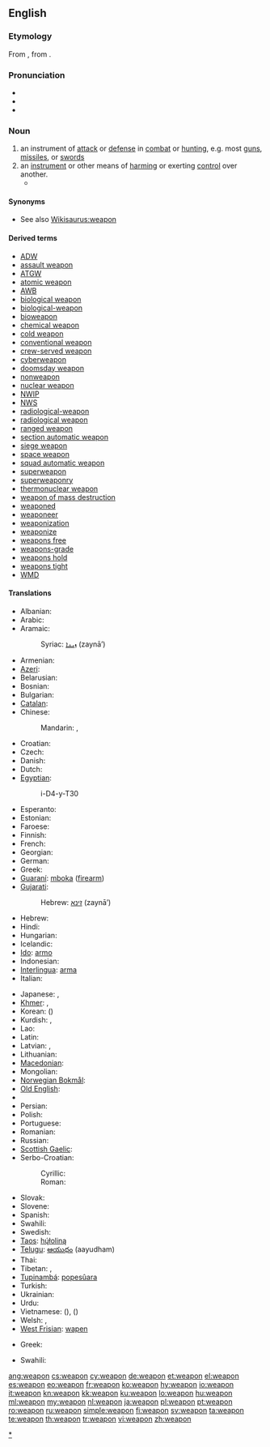 ==English==

===Etymology===
From {{etyl|enm}} {{term|wepen|lang=enm}}, from {{etyl|ang}} {{term|wæpen|lang=ang}}.

===Pronunciation===
* {{IPA|/wɛpən/}}
* {{audio|en-us-weapon.ogg|Audio (US)}}
* {{rhymes|ɛpən}}

===Noun===
{{en-noun}}

# an instrument of [[attack]] or [[defense]] in [[combat]] or [[hunting]], e.g. most [[gun]]s, [[missile]]s, or [[sword]]s
# an [[instrument]] or other means of [[harm]]ing or exerting [[control]] over another.
#* {{quote-news
|year=2011
|date=January 15
|author=Phil Dawkes
|title=Stoke 2 -0 Bolton
|work=BBC
|url=http://news.bbc.co.uk/sport2/hi/football/eng_prem/9358228.stm
|page=
|passage=Rory Delap's long throw-ins are a familiar '''weapon''' to the Potters' opponents but this does not make them any easier to defend against.}}

====Synonyms====
* See also [[Wikisaurus:weapon]]

====Derived terms====
* [[ADW]]
* [[assault weapon]]
* [[ATGW]]
* [[atomic weapon]]
* [[AWB]]
* [[biological weapon]]
* [[biological-weapon]]
* [[bioweapon]]
* [[chemical weapon]]
* [[cold weapon]]
* [[conventional weapon]]
* [[crew-served weapon]]
* [[cyberweapon]]
* [[doomsday weapon]]
* [[nonweapon]]
* [[nuclear weapon]]
* [[NWIP]]
* [[NWS]]
* [[radiological-weapon]]
* [[radiological weapon]]
* [[ranged weapon]]
* [[section automatic weapon]]
* [[siege weapon]]
* [[space weapon]]
* [[squad automatic weapon]]
* [[superweapon]]
* [[superweaponry]]
* [[thermonuclear weapon]]
* [[weapon of mass destruction]]
* [[weaponed]]
* [[weaponeer]]
* [[weaponization]]
* [[weaponize]]
* [[weapons free]]
* [[weapons-grade]]
* [[weapons hold]]
* [[weapons tight]]
* [[WMD]]

====Translations====
{{trans-top|instrument of attack or defense in combat}}
* Albanian: {{t+|sq|armë|xs=Albanian}}
* Arabic: {{t-|ar|سلاح|m|tr=silāH}}
* Aramaic:
*: Syriac: [[ܙܝܢܐ]] (zaynā’) {{m}}
* Armenian: {{t-|hy|զենք|tr=zenk'}}
* [[Azeri]]: {{t+|az|silah|xs=Azeri}}
* Belarusian: {{t|be|зброя|f|tr=zbrója|sc=Cyrl}}
* Bosnian: {{t-|bs|oružje|n}}
* Bulgarian: {{t+|bg|оръжие|n|tr=orǎ̀žie|sc=Cyrl}}
* [[Catalan]]: {{t|ca|arma|f}}
* Chinese:
*: Mandarin: {{t-|cmn|武器|tr=wǔqì|sc=Hani}}, {{t|zh|兵器|tr=bīngqì|sc=Hani}}
* Croatian: {{t-|hr|oružje|n}}
* Czech: {{t+|cs|zbraň|f}}
* Danish: {{t-|da|våben|n}}
* Dutch: {{t+|nl|wapen|n}}
* [[Egyptian]]: {{tø|egy|ỉry|alt=ry|sc=Egyp}}
*: <hiero>i-D4-y-T30</hiero>
* Esperanto: {{t-|eo|armilo|xs=Esperanto}}
* Estonian: {{t+|et|relv}}
* Faroese: {{t-|fo|vápn|n|xs=Faroese}}
* Finnish: {{t+|fi|ase}}
* French: {{t+|fr|arme|f}}
* Georgian: {{t-|ka|იარაღი|tr=iaraği|sc=Geor|xs=Georgian}}
* German: {{t+|de|Waffe|f}}
* Greek: {{t+|el|όπλο|n|tr=óplo}}
* [[Guaraní]]: [[mboka]] ([[firearm]])
* [[Gujarati]]: {{t|gu|શસ્ત્ર|tr=śastra|sc=Gujr}}
*: Hebrew: [[זינא]] (zaynā’) {{m}}
* Hebrew: {{t-|he|נשק|m}}
* Hindi: {{t|hi|हथियार|m|tr=hathiyār|sc=Deva}}
* Hungarian: {{t+|hu|fegyver}}
* Icelandic: {{t+|is|vopn|n}}
* [[Ido]]: [[armo]]
* Indonesian: {{t|id|senjata}}
* [[Interlingua]]: [[arma]]
* Italian: {{t+|it|arma|f}}
{{trans-mid}}
* Japanese: {{t|ja|武器|tr=ぶき, buki|sc=Jpan}}, {{t|ja|兵器|tr=へいき, heiki|sc=Jpan}}
* [[Khmer]]: {{t|km|គ្រឿងអាវុធ|tr=krɨəng aavut|sc=Khmr}}, {{t|km|អាវុធ|tr=aavut|sc=Khmr}}
* Korean: {{t|ko|무기|tr=mugi|sc=Kore}} ({{t|ko|武器|sc=Kore}})
* Kurdish: {{t+|ku|çek}}, {{t+|ku|sîleh}}
* Lao: {{t|lo|ຄຳເພິງ|sc=Laoo}}
* Latin: {{t-|la|arma|n|p}}
* Latvian: {{t|lv|ierocis|xs=Latvian}}, {{t|lv|ieroči|xs=Latvian}}
* Lithuanian: {{t|lt|ginklas|xs=Lithuanian}}
* [[Macedonian]]: {{t|mk|оружје|n|tr=óružje|sc=Cyrl}}
* Mongolian: {{t-|mn|зэвсэг|tr=zevseg|sc=Cyrl|xs=Mongolian}}
* [[Norwegian Bokmål]]: {{tø|nb|våpen|n}}
* [[Old English]]: {{t-|ang|wæpen|alt=wǣpen|xs=Old English}}
* {{trreq|Oriya}}
* Persian: {{t+|fa|سلاح|tr=selâh|sc=fa-Arab}}
* Polish: {{t+|pl|broń|f}}
* Portuguese: {{t+|pt|arma|f}}
* Romanian: {{t+|ro|armă|f}}
* Russian: {{t+|ru|оружие|n|tr=orúžije}}
* [[Scottish Gaelic]]: {{t-|gd|arm|m|xs=Scottish Gaelic}}
* Serbo-Croatian:
*: Cyrillic: {{t|sh|оружје|n|sc=Cyrl}}
*: Roman: {{t|sh|oružje|n}}
* Slovak: {{t|sk|zbraň|f}}
* Slovene: {{t|sl|orožje|n}}
* Spanish: {{t+|es|arma|f}}
* Swahili: {{t|sw|silaha|xs=Swahili}}
* Swedish: {{t+|sv|vapen|n}}
* [[Taos]]: [[hų́łoliną]]
* [[Telugu]]: [[ఆయుధం]] (aayudham)
* Thai: {{t|th|อาวุธ|tr=aawóot|sc=Thai}}
* Tibetan: {{t|bo|མཚོན་ཆ|tr=mtshon cha|sc=Tibt}}, {{t|bo|གོ་མཚོན|tr=go mtshon|sc=Tibt}}
* [[Tupinambá]]: [[popesûara]]
* Turkish: {{t+|tr|silah}}
* Ukrainian: {{t|uk|зброя|f|tr=zbrója|sc=Cyrl}}
* Urdu: {{t|ur|ہتھیار|m|tr=hathiyār|sc=ur-Arab}}
* Vietnamese: {{t|vi|vũ khí}} ({{t|vi|武器}}), {{t|vi|binh khí}} ({{t|vi|兵器}})
* Welsh: {{t|cy|arf|m|f}}, {{t|cy|erfyn|m}}
* [[West Frisian]]: [[wapen]]
{{trans-bottom}}

{{trans-top|means of harming or exerting control}}
* Greek: {{t+|el|όπλο|n|tr=óplo|sc=Grek}}
{{trans-mid}}
* Swahili: {{t|sw|vilaha|xs=Swahili}}
{{trans-bottom}}

[[Category:en:Weapons|*]]

[[ang:weapon]]
[[cs:weapon]]
[[cy:weapon]]
[[de:weapon]]
[[et:weapon]]
[[el:weapon]]
[[es:weapon]]
[[eo:weapon]]
[[fr:weapon]]
[[ko:weapon]]
[[hy:weapon]]
[[io:weapon]]
[[it:weapon]]
[[kn:weapon]]
[[kk:weapon]]
[[ku:weapon]]
[[lo:weapon]]
[[hu:weapon]]
[[ml:weapon]]
[[my:weapon]]
[[nl:weapon]]
[[ja:weapon]]
[[pl:weapon]]
[[pt:weapon]]
[[ro:weapon]]
[[ru:weapon]]
[[simple:weapon]]
[[fi:weapon]]
[[sv:weapon]]
[[ta:weapon]]
[[te:weapon]]
[[th:weapon]]
[[tr:weapon]]
[[vi:weapon]]
[[zh:weapon]]
